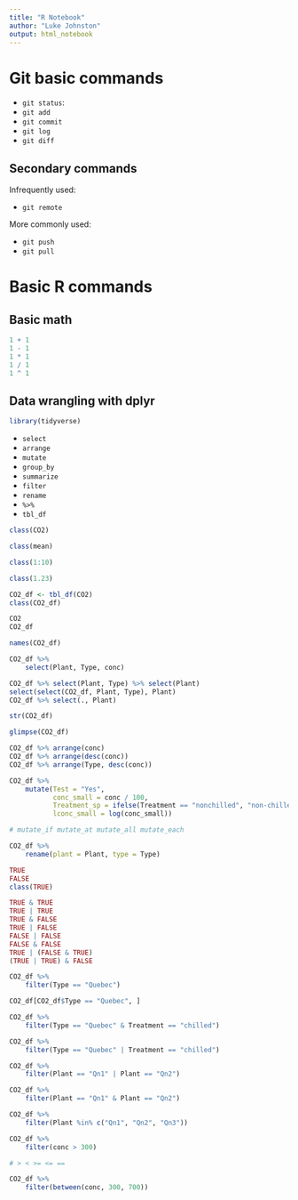 ```yaml
---
title: "R Notebook"
author: "Luke Johnston"
output: html_notebook
---
```


# Git basic commands

- `git status`: 
- `git add`
- `git commit`
- `git log`
- `git diff`

## Secondary commands

Infrequently used:

- `git remote`

More commonly used:

- `git push`
- `git pull`

# Basic R commands

## Basic math

```r
1 + 1
1 - 1
1 * 1
1 / 1
1 ^ 1
```

## Data wrangling with dplyr

```r
library(tidyverse)
```

- `select`
- `arrange`
- `mutate`
- `group_by`
- `summarize`
- `filter`
- `rename`
- `%>%`
- `tbl_df`

```r
class(CO2)
```

```r
class(mean)
```

```r
class(1:10)
```

```r
class(1.23)
```

```r
CO2_df <- tbl_df(CO2)
class(CO2_df)
```

```r
CO2
CO2_df
```

```r
names(CO2_df)
```


```r
CO2_df %>%
    select(Plant, Type, conc)
```

```r
CO2_df %>% select(Plant, Type) %>% select(Plant)
select(select(CO2_df, Plant, Type), Plant)
CO2_df %>% select(., Plant)
```

```r
str(CO2_df)
```

```r
glimpse(CO2_df)
```

```r
CO2_df %>% arrange(conc)
CO2_df %>% arrange(desc(conc))
CO2_df %>% arrange(Type, desc(conc))
```

```r
CO2_df %>%
    mutate(Test = "Yes",
           conc_small = conc / 100,
           Treatment_sp = ifelse(Treatment == "nonchilled", "non-chilled", Treatment),
           lconc_small = log(conc_small))

# mutate_if mutate_at mutate_all mutate_each
```

```r
CO2_df %>% 
    rename(plant = Plant, type = Type)
```

```r
TRUE
FALSE
class(TRUE)

TRUE & TRUE
TRUE | TRUE
TRUE & FALSE
TRUE | FALSE
FALSE | FALSE
FALSE & FALSE
TRUE | (FALSE & TRUE)
(TRUE | TRUE) & FALSE
```


```r
CO2_df %>% 
    filter(Type == "Quebec")

CO2_df[CO2_df$Type == "Quebec", ]
```

```r
CO2_df %>% 
    filter(Type == "Quebec" & Treatment == "chilled")

CO2_df %>% 
    filter(Type == "Quebec" | Treatment == "chilled")

CO2_df %>% 
    filter(Plant == "Qn1" | Plant == "Qn2")

CO2_df %>% 
    filter(Plant == "Qn1" & Plant == "Qn2")

CO2_df %>% 
    filter(Plant %in% c("Qn1", "Qn2", "Qn3"))

CO2_df %>% 
    filter(conc > 300)

# > < >= <= ==

CO2_df %>% 
    filter(between(conc, 300, 700))
```

